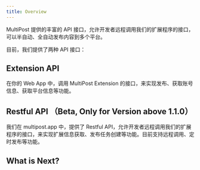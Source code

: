 ```yaml
---
title: Overview
---
```


MultiPost 提供的丰富的 API 接口，允许开发者远程调用我们的扩展程序的接口，可以半自动、全自动发布内容到多个平台。

目前，我们提供了两种 API 接口：

## Extension API

在你的 Web App 中，调用 MultiPost Extension 的接口，来实现发布、获取账号信息、获取平台信息等功能。

## Restful API （Beta, Only for Version above 1.1.0）

我们在 multipost.app 中，提供了 Restful API，允许开发者远程调用我们的扩展程序的接口，来实现扩展信息获取、发布任务创建等功能。目前支持远程调用、定时发布等功能。

## What is Next?

<Cards>
  <Card title="Learn more about Extension API" href="/docs/api-reference/extension/overview" />
  <Card title="Learn more about Restful API" href="/docs/api-reference/restful/overview" />
  <Card title="MultiPost" href="https://multipost.app" />
  <Card title="User Guide" href="/docs/user-guide" />
</Cards>
